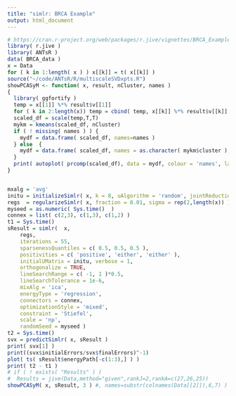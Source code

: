 ```yaml
---
title: "simlr: BRCA Example"
output: html_document
---
```



```r
# https://cran.r-project.org/web/packages/r.jive/vignettes/BRCA_Example.html
library( r.jive )
library( ANTsR )
data( BRCA_data )
x = Data
for ( k in 1:length( x ) ) x[[k]] = t( x[[k]] )
source("~/code/ANTsR/R/multiscaleSVDxpts.R")
showPCASyM <- function( x, result, nCluster, names )
{
  library( ggfortify )
  temp = x[[1]] %*% result$v[[1]]
  for ( k in 2:length(x)) temp = cbind( temp, x[[k]] %*% result$v[[k]] )
  scaled_df = scale(temp,T,T)
  mykm = kmeans(scaled_df, nCluster)
  if ( ! missing( names ) ) {
    mydf = data.frame( scaled_df, names=names )
  } else  {
    mydf = data.frame( scaled_df, names = as.character( mykm$cluster ) )
  }
  print( autoplot( prcomp(scaled_df), data = mydf, colour = 'names', label = F ) )
}


mxalg = 'avg'
initu = initializeSimlr( x, k = 8, uAlgorithm = 'random', jointReduction=T )
regs  = regularizeSimlr( x, fraction = 0.01, sigma = rep(2,length(x)) )
myseed = as.numeric( Sys.time()  )
connex = list( c(2,3), c(1,3), c(1,2) )
t1 = Sys.time()
sResult = simlr(  x,
    regs,
    iterations = 55,
    sparsenessQuantiles = c( 0.5, 0.5, 0.5 ),
    positivities = c( 'positive', 'either', 'either' ),
    initialUMatrix = initu, verbose = 1,
    orthogonalize = TRUE,
    lineSearchRange = c( -1, 1 )*0.5,
    lineSearchTolerance = 1e-6,
    mixAlg = 'ica',
    energyType = 'regression',
    connectors = connex,
    optimizationStyle = 'mixed',
    constraint = 'Stiefel',
    scale = 'np',
    randomSeed = myseed )
t2 = Sys.time()
svx = predictSimlr( x, sResult )
print( svx[1] )
print((svx$initialErrors/svx$finalErrors)^-1)
plot( ts( sResult$energyPath[-c(1:3),] ) )
print( t2 - t1 )
# if ( ! exists( "Results" ) )
#  Results = jive(Data,method="given",rankJ=2,rankA=c(27,26,25))
showPCASyM( x, sResult, 3 ) #, names=substr(colnames(Data[[2]]),6,7) )
```
